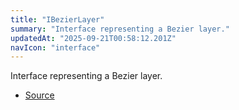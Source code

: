 ```yaml
---
title: "IBezierLayer"
summary: "Interface representing a Bezier layer."
updatedAt: "2025-09-21T00:58:12.201Z"
navIcon: "interface"
---
```



Interface representing a Bezier layer.

<Table data={{ headers: [{"content":"Property","key":"property","sortable":true},{"content":"Type","key":"type","sortable":true},{"content":"Value","key":"value","sortable":true},{"content":"Description","key":"description"}], rows: [["id","[string](https://developer.mozilla.org/en-US/docs/Web/JavaScript/Reference/Global_Objects/String)","\\-","The unique identifier of the layer."],["props","[IBezierLayerProps](/LazyCanvas/interfaces/IBezierLayerProps)","\\-","The properties specific to the Bezier layer."],["type","BezierCurve","\\-","The type of the layer, which is a Bézier curve."],["visible","[boolean](https://developer.mozilla.org/en-US/docs/Web/JavaScript/Reference/Global_Objects/Boolean)","\\-","Whether the layer is visible."],["zIndex","[number](https://developer.mozilla.org/en-US/docs/Web/JavaScript/Reference/Global_Objects/Number)","\\-","The z-index of the layer, determining its stacking order."]] }} />


- [Source](https://github.com/NMMTY/LazyCanvas/blob/1d5786684b8ca8d543a4533b2b64f8d093b1e426/packages/lazycanvas/src/structures/components/BezierLayer.ts#L20)
